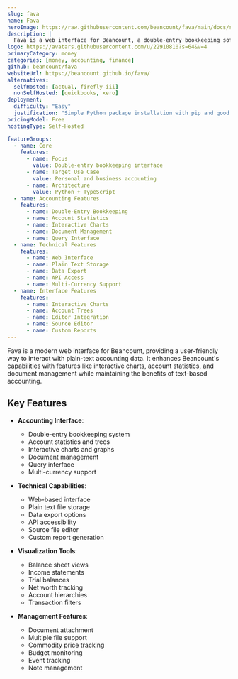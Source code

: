 ```yaml
---
slug: fava
name: Fava
heroImage: https://raw.githubusercontent.com/beancount/fava/main/docs/static/screenshot.png
description: |
  Fava is a web interface for Beancount, a double-entry bookkeeping software, offering a modern UI with features like interactive charts, account statistics, and document management.
logo: https://avatars.githubusercontent.com/u/22910810?s=64&v=4
primaryCategory: money
categories: [money, accounting, finance]
github: beancount/fava
websiteUrl: https://beancount.github.io/fava/
alternatives:
  selfHosted: [actual, firefly-iii]
  nonSelfHosted: [quickbooks, xero]
deployment:
  difficulty: "Easy"
  justification: "Simple Python package installation with pip and good documentation."
pricingModel: Free
hostingType: Self-Hosted

featureGroups:
  - name: Core
    features:
      - name: Focus
        value: Double-entry bookkeeping interface
      - name: Target Use Case
        value: Personal and business accounting
      - name: Architecture
        value: Python + TypeScript
  - name: Accounting Features
    features:
      - name: Double-Entry Bookkeeping
      - name: Account Statistics
      - name: Interactive Charts
      - name: Document Management
      - name: Query Interface
  - name: Technical Features
    features:
      - name: Web Interface
      - name: Plain Text Storage
      - name: Data Export
      - name: API Access
      - name: Multi-Currency Support
  - name: Interface Features
    features:
      - name: Interactive Charts
      - name: Account Trees
      - name: Editor Integration
      - name: Source Editor
      - name: Custom Reports
---
```


Fava is a modern web interface for Beancount, providing a user-friendly way to interact with plain-text accounting data. It enhances Beancount's capabilities with features like interactive charts, account statistics, and document management while maintaining the benefits of text-based accounting.

## Key Features

- **Accounting Interface**:

  - Double-entry bookkeeping system
  - Account statistics and trees
  - Interactive charts and graphs
  - Document management
  - Query interface
  - Multi-currency support

- **Technical Capabilities**:

  - Web-based interface
  - Plain text file storage
  - Data export options
  - API accessibility
  - Source file editor
  - Custom report generation

- **Visualization Tools**:

  - Balance sheet views
  - Income statements
  - Trial balances
  - Net worth tracking
  - Account hierarchies
  - Transaction filters

- **Management Features**:
  - Document attachment
  - Multiple file support
  - Commodity price tracking
  - Budget monitoring
  - Event tracking
  - Note management
